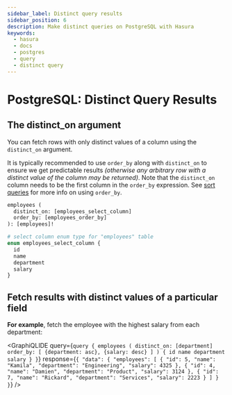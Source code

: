 ```yaml
---
sidebar_label: Distinct query results
sidebar_position: 6
description: Make distinct queries on PostgreSQL with Hasura
keywords:
  - hasura
  - docs
  - postgres
  - query
  - distinct query
---
```



# PostgreSQL: Distinct Query Results

## The **distinct_on** argument

You can fetch rows with only distinct values of a column using the `distinct_on` argument.

It is typically recommended to use `order_by` along with `distinct_on` to ensure we get predictable results _(otherwise
any arbitrary row with a distinct value of the column may be returned)_. Note that the `distinct_on` column needs to be
the first column in the `order_by` expression. See [sort queries](/graphql-api/postgresql-queries/sort-query-results.mdx) for
more
info on using
`order_by`.

```graphql
employees (
  distinct_on: [employees_select_column]
  order_by: [employees_order_by]
): [employees]!

# select column enum type for "employees" table
enum employees_select_column {
  id
  name
  department
  salary
}
```

[//]: # (You can see the complete specification of the `distinct_on` argument in the)

[//]: # ([API reference]&#40;/api-reference/graphql-api/query.mdx#distinctonexp&#41;.)

## Fetch results with distinct values of a particular field

**For example**, fetch the employee with the highest salary from each department:

<GraphiQLIDE
  query={`query {
  employees (
    distinct_on: [department]
    order_by: [
      {department: asc},
      {salary: desc}
    ]
  ) {
    id
    name
    department
    salary
  }
}`}
  response={`{
 "data": {
   "employees": [
     {
       "id": 5,
       "name": "Kamila",
       "department": "Engineering",
       "salary": 4325
     },
     {
       "id": 4,
       "name": "Damien",
       "department": "Product",
       "salary": 3124
     },
     {
       "id": 7,
       "name": "Rickard",
       "department": "Services",
       "salary": 2223
     }
   ]
 }
}`}
/>
